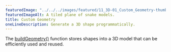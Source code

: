 ---
featuredImage: "../../../images/featured/11_3D-01_Custom_Geometry-thumbnail.png"
featuredImageAlt: A tiled plane of snake models.
title: Custom Geometry
oneLineDescription: Generate a 3D shape programmatically.
---

The
<a href="https://p5js.org/reference/#/p5/buildGeometry" target="_blank">buildGeometry()</a>
function stores shapes into a 3D model that can be efficiently used and
reused.